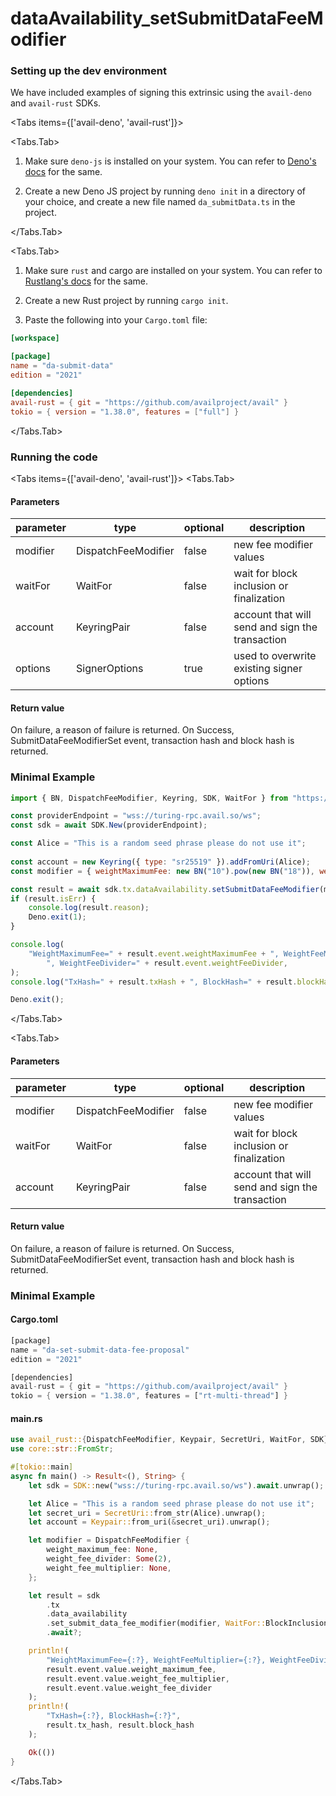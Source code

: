
# dataAvailability_setSubmitDataFeeModifier

### Setting up the dev environment

We have included examples of signing this extrinsic using the `avail-deno` and `avail-rust` SDKs.

<Tabs items={['avail-deno', 'avail-rust']}>

<Tabs.Tab>

1. Make sure `deno-js` is installed on your system. You can refer to [Deno's docs](https://docs.deno.com/runtime/manual/) for the same.

2. Create a new Deno JS project by running `deno init` in a directory of your choice, and create a new file named `da_submitData.ts`
in the project.

</Tabs.Tab>

<Tabs.Tab>

1. Make sure `rust` and cargo are installed on your system. You can refer to [Rustlang's docs](https://www.rust-lang.org/tools/install) for the same.

2. Create a new Rust project by running `cargo init`.

3. Paste the following into your `Cargo.toml` file:

```toml
[workspace]

[package]
name = "da-submit-data"
edition = "2021"

[dependencies]
avail-rust = { git = "https://github.com/availproject/avail" }
tokio = { version = "1.38.0", features = ["full"] }
```

</Tabs.Tab>
</Tabs>

### Running the code

<Tabs items={['avail-deno', 'avail-rust']}>
<Tabs.Tab>

#### Parameters

| parameter | type                | optional | description                                     |
| --------- | ------------------- | -------- | ----------------------------------------------- |
| modifier  | DispatchFeeModifier | false    | new fee modifier values                         |
| waitFor   | WaitFor             | false    | wait for block inclusion or finalization        |
| account   | KeyringPair         | false    | account that will send and sign the transaction |
| options   | SignerOptions       | true     | used to overwrite existing signer options       |

#### Return value

On failure, a reason of failure is returned. On Success, SubmitDataFeeModifierSet event, transaction hash and block hash is returned.

### Minimal Example

```js
import { BN, DispatchFeeModifier, Keyring, SDK, WaitFor } from "https://raw.githubusercontent.com/availproject/avail/main/avail-deno/src/sdk.ts";

const providerEndpoint = "wss://turing-rpc.avail.so/ws";
const sdk = await SDK.New(providerEndpoint);

const Alice = "This is a random seed phrase please do not use it";
 
const account = new Keyring({ type: "sr25519" }).addFromUri(Alice);
const modifier = { weightMaximumFee: new BN("10").pow(new BN("18")), weightFeeDivider: 20 } as DispatchFeeModifier;

const result = await sdk.tx.dataAvailability.setSubmitDataFeeModifier(modifier, WaitFor.BlockInclusion, account);
if (result.isErr) {
	console.log(result.reason);
	Deno.exit(1);
}

console.log(
	"WeightMaximumFee=" + result.event.weightMaximumFee + ", WeightFeeMultiplier=" + result.event.weightFeeMultiplier +
		", WeightFeeDivider=" + result.event.weightFeeDivider,
);
console.log("TxHash=" + result.txHash + ", BlockHash=" + result.blockHash);

Deno.exit();
```

</Tabs.Tab>

<Tabs.Tab>

#### Parameters

| parameter | type                | optional | description                                     |
| --------- | ------------------- | -------- | ----------------------------------------------- |
| modifier  | DispatchFeeModifier | false    | new fee modifier values                         |
| waitFor   | WaitFor             | false    | wait for block inclusion or finalization        |
| account   | KeyringPair         | false    | account that will send and sign the transaction |

#### Return value

On failure, a reason of failure is returned. On Success, SubmitDataFeeModifierSet event, transaction hash and block hash is returned.

### Minimal Example

#### Cargo.toml

```rust
[package]
name = "da-set-submit-data-fee-proposal"
edition = "2021"

[dependencies]
avail-rust = { git = "https://github.com/availproject/avail" }
tokio = { version = "1.38.0", features = ["rt-multi-thread"] }
```

#### main.rs

```rust
use avail_rust::{DispatchFeeModifier, Keypair, SecretUri, WaitFor, SDK};
use core::str::FromStr;

#[tokio::main]
async fn main() -> Result<(), String> {
	let sdk = SDK::new("wss://turing-rpc.avail.so/ws").await.unwrap();

	let Alice = "This is a random seed phrase please do not use it";
	let secret_uri = SecretUri::from_str(Alice).unwrap();
	let account = Keypair::from_uri(&secret_uri).unwrap();

	let modifier = DispatchFeeModifier {
		weight_maximum_fee: None,
		weight_fee_divider: Some(2),
		weight_fee_multiplier: None,
	};

	let result = sdk
		.tx
		.data_availability
		.set_submit_data_fee_modifier(modifier, WaitFor::BlockInclusion, &account)
		.await?;

	println!(
		"WeightMaximumFee={:?}, WeightFeeMultiplier={:?}, WeightFeeDivider={:?}",
		result.event.value.weight_maximum_fee,
		result.event.value.weight_fee_multiplier,
		result.event.value.weight_fee_divider
	);
	println!(
		"TxHash={:?}, BlockHash={:?}",
		result.tx_hash, result.block_hash
	);

	Ok(())
}
```

</Tabs.Tab>
</Tabs>